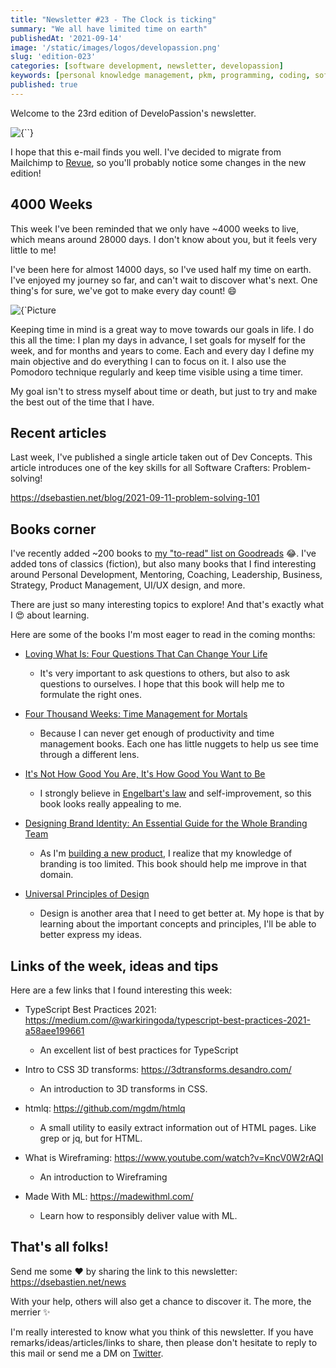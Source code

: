 ```yaml
---
title: "Newsletter #23 - The Clock is ticking"
summary: "We all have limited time on earth"
publishedAt: '2021-09-14'
image: '/static/images/logos/developassion.png'
slug: 'edition-023'
categories: [software development, newsletter, developassion]
keywords: [personal knowledge management, pkm, programming, coding, software development]
published: true
---
```


Welcome to the 23rd edition of DeveloPassion's newsletter.

<BlogPostCenteredContent>
  <Image
    alt={``}
    src={`/static/images/logos/developassion.png`}
    width={480}
    height={270}
    priority
  />
</BlogPostCenteredContent>

I hope that this e-mail finds you well. I've decided to migrate from Mailchimp to <a href="https://www.getrevue.co/" rel="noopener">Revue</a>, so you'll probably notice some changes in the new edition!

## 4000 Weeks

This week I've been reminded that we only have ~4000 weeks to live, which means around 28000 days. I don't know about you, but it feels very little to me!

I've been here for almost 14000 days, so I've used half my time on earth. I've enjoyed my journey so far, and can't wait to discover what's next. One thing's for sure, we've got to make every day count! 😄

<BlogPostCenteredContent>
  <Image
    alt={`Picture courtesy of Aron Visuals: https://unsplash.com/@aronvisuals`}
    src={`/static/images/news/2021/sandsoftime.jpg`}
    width={1950}
    height={1300}
    priority
  />
</BlogPostCenteredContent>

Keeping time in mind is a great way to move towards our goals in life. I do this all the time: I plan my days in advance, I set goals for myself for the week, and for months and years to come. Each and every day I define my main objective and do everything I can to focus on it. I also use the Pomodoro technique regularly and keep time visible using a time timer.

My goal isn't to stress myself about time or death, but just to try and make the best out of the time that I have.

## Recent articles

Last week, I've published a single article taken out of Dev Concepts. This article introduces one of the key skills for all Software Crafters: Problem-solving!

https://dsebastien.net/blog/2021-09-11-problem-solving-101

## Books corner

I've recently added ~200 books to <a href="https://www.goodreads.com/review/list/1464327?order=d&shelf=to-read&sort=date_added" rel="noopener">my "to-read" list on Goodreads</a> 😂. I've added tons of classics (fiction), but also many books that I find interesting around Personal Development, Mentoring, Coaching, Leadership, Business, Strategy, Product Management, UI/UX design, and more.

There are just so many interesting topics to explore! And that's exactly what I 😍 about learning.

Here are some of the books I'm most eager to read in the coming months:

* <a href="https://www.amazon.com/Loving-What-Four-Questions-Change/dp/1400045371?tag=dsebastien00-20" rel="noopener">Loving What Is: Four Questions That Can Change Your Life</a>

  * It's very important to ask questions to others, but also to ask questions to ourselves. I hope that this book will help me to formulate the right ones.
* <a href="https://www.amazon.com/Four-Thousand-Weeks-Management-Mortals/dp/0374159122?tag=dsebastien00-20" rel="noopener">Four Thousand Weeks: Time Management for Mortals</a>

  * Because I can never get enough of productivity and time management books. Each one has little nuggets to help us see time through a different lens.
* <a href="https://www.amazon.com/Its-Not-How-Good-Want/dp/0714843377?tag=dsebastien00-20" rel="noopener">It's Not How Good You Are, It's How Good You Want to Be</a>

  * I strongly believe in <a href="https://en.wikipedia.org/wiki/Engelbart" rel="noopener">Engelbart's law</a> and self-improvement, so this book looks really appealing to me.
* <a href="https://www.amazon.com/Designing-Brand-Identity-Essential-Branding/dp/1118980824?tag=dsebastien00-20" rel="noopener">Designing Brand Identity: An Essential Guide for the Whole Branding Team</a>

  * As I'm <a href="https://dsebastien.net/news/2021-07-23-edition-017" rel="noopener">building a new product</a>, I realize that my knowledge of branding is too limited. This book should help me improve in that domain.
* <a href="https://www.amazon.com/Universal-Principles-Design-Usability-Perception/dp/B00LLOMHZ0?tag=dsebastien00-20" rel="noopener">Universal Principles of Design</a>

  * Design is another area that I need to get better at. My hope is that by learning about the important concepts and principles, I'll be able to better express my ideas.

## Links of the week, ideas and tips

Here are a few links that I found interesting this week:

* TypeScript Best Practices 2021: https://medium.com/@warkiringoda/typescript-best-practices-2021-a58aee199661

  * An excellent list of best practices for TypeScript

* Intro to CSS 3D transforms: https://3dtransforms.desandro.com/

  * An introduction to 3D transforms in CSS.
* htmlq: https://github.com/mgdm/htmlq

  * A small utility to easily extract information out of HTML pages. Like grep or jq, but for HTML.
* What is Wireframing: https://www.youtube.com/watch?v=KncV0W2rAQI

  * An introduction to Wireframing
* Made With ML: https://madewithml.com/

  * Learn how to responsibly deliver value with ML.

## That's all folks!

Send me some ❤️ by sharing the link to this newsletter: https://dsebastien.net/news

With your help, others will also get a chance to discover it. The more, the merrier ✨

I'm really interested to know what you think of this newsletter. If you have remarks/ideas/articles/links to share, then please don't hesitate to reply to this mail or send me a DM on <a href="https://twitter.com/dSebastien" rel="noopener">Twitter</a>.

<BlogPostSignature />
